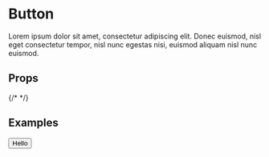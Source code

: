 
<Meta title="Components/Button" component={Button} />

# Button

Lorem ipsum dolor sit amet, consectetur adipiscing elit. Donec euismod, nisl eget consectetur tempor, nisl nunc egestas nisi, euismod aliquam nisl nunc euismod.

## Props

{/* <ArgsTable of={Button} /> */}

## Examples

<Story name="Default">
  <Button>Hello</Button>
</Story>
